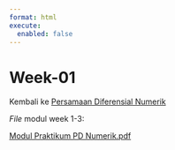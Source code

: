 ---
format: html
execute: 
  enabled: false
---

# Week-01

Kembali ke [Persamaan Diferensial Numerik](../pdnum2023.qmd)

*File* modul week 1-3:

[Modul Praktikum PD Numerik.pdf](https://raw.githubusercontent.com/aslab-math-ui/asset/main/persamaan_diferensial_numerik/doc/modul_praktikum_pd_numerik.pdf)